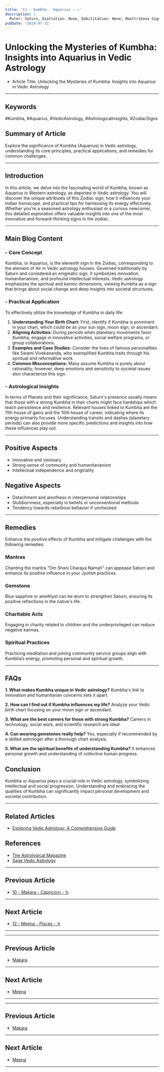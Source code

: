 ```yaml
---
title: '11 - Kumbha - Aquarius - ♒️'
description: |
  Ruler: Saturn, Exaltation: None, Debilitation: None, Mooltrikona Sign: Saturn, Direction: West, Color: Blue, Gemstone: Blue Sapphire, Lucky Number: 4, Deity: Shani, Guna: Tamas, Tattva: Air, Friends: Gemini and Libra, Enemies: Cancer and Virgo, Neutral: Capricorn and Sagittarius, Temperament: Progressive, original, independent, Strengths: Intellectual, humanitarian, innovative, Weaknesses: Runs from emotional expression, temperamental, Body Parts: Ankles and circulatory system, Diseases: Circulatory issues, ankle problems
pubDate: '2024-07-31'
---
```


# Unlocking the Mysteries of Kumbha: Insights into Aquarius in Vedic Astrology

- Article Title: Unlocking the Mysteries of Kumbha: Insights into Aquarius in Vedic Astrology

---

## Keywords 
#Kumbha, #Aquarius, #VedicAstrology, #AstrologicalInsights, #ZodiacSigns

## Summary of Article
Explore the significance of Kumbha (Aquarius) in Vedic astrology, understanding its core principles, practical applications, and remedies for common challenges.

---

## Introduction
In this article, we delve into the fascinating world of Kumbha, known as Aquarius in Western astrology, as depicted in Vedic astrology. You will discover the unique attributes of this Zodiac sign, how it influences your Indian horoscope, and practical tips for harnessing its energy effectively. Whether you're a seasoned astrology enthusiast or a curious newcomer, this detailed exploration offers valuable insights into one of the most innovative and forward-thinking signs in the zodiac.

---

## Main Blog Content

### - Core Concept
Kumbha, or Aquarius, is the eleventh sign in the Zodiac, corresponding to the element of Air in Vedic astrology houses. Governed traditionally by Saturn and considered an enigmatic sign, it symbolizes innovation, humanitarianism, and profound intellectual interests. Vedic astrology emphasizes the spiritual and karmic dimensions, viewing Kumbha as a sign that brings about social change and deep insights into societal structures.

### - Practical Application
To effectively utilize the knowledge of Kumbha in daily life:

1. **Understanding Your Birth Chart:** First, identify if Kumbha is prominent in your chart, which could be as your sun sign, moon sign, or ascendant.
2. **Aligning Activities:** During periods when planetary movements favor Kumbha, engage in innovative activities, social welfare programs, or group collaborations.
3. **Examples and Case Studies:** Consider the lives of famous personalities like Swami Vivekananda, who exemplified Kumbha traits through his spiritual and reformative work.
4. **Common Misconceptions:** Many assume Kumbha is purely about rationality; however, deep emotions and sensitivity to societal issues also characterize this sign.

### - Astrological Insights
In terms of Planets and their significance, Saturn's presence usually means that those with a strong Kumbha in their charts might face hardships which teach persistence and resilience. Relevant houses linked to Kumbha are the 11th house of gains and the 10th house of career, indicating where its energy primarily focuses. Understanding transits and dashas (planetary periods) can also provide more specific predictions and insights into how these influences play out.

---

## Positive Aspects 
- Innovative and visionary
- Strong sense of community and humanitarianism
- Intellectual independence and originality

## Negative Aspects 
- Detachment and aloofness in interpersonal relationships
- Stubbornness, especially in beliefs or unconventional methods
- Tendency towards rebellious behavior if unchecked

---

## Remedies
Enhance the positive effects of Kumbha and mitigate challenges with the following remedies:

### Mantras
Chanting the mantra "Om Shani Charaya Namah" can appease Saturn and enhance its positive influence in your Jyotish practices.

### Gemstone
Blue sapphire or amethyst can be worn to strengthen Saturn, ensuring its positive reflections in the native's life.

### Charitable Acts
Engaging in charity related to children and the underprivileged can reduce negative karmas.

### Spiritual Practices
Practicing meditation and joining community service groups align with Kumbha’s energy, promoting personal and spiritual growth.

---

## FAQs
**1. What makes Kumbha unique in Vedic astrology?**
   Kumbha's link to innovation and humanitarian concerns sets it apart.

**2. How can I find out if Kumbha influences my life?**
   Analyze your Vedic birth chart focusing on your moon sign or ascendant.

**3. What are the best careers for those with strong Kumbha?**
   Careers in technology, social work, and scientific research are ideal.

**4. Can wearing gemstones really help?**
   Yes, especially if recommended by a skilled astrologer after a thorough chart analysis.

**5. What are the spiritual benefits of understanding Kumbha?**
   It enhances personal growth and understanding of collective human progress.

## Conclusion
Kumbha or Aquarius plays a crucial role in Vedic astrology, symbolizing intellectual and social progression. Understanding and embracing the qualities of Kumbha can significantly impact personal development and societal contribution.

---

## Related Articles
- [Exploring Vedic Astrology: A Comprehensive Guide](link)

## References
- [The Astrological Magazine](https://www.vedic-astrology.com/)
- [Sage Vedic Astrology](https://www.sagevedicastrology.com/) 

---

## Previous Article
- [10 - Makara - Capricorn - ♑️](/blogs-md/01_Rasi/0110_Makara.mdx)

---

## Next Article
- [12 - Meena - Pisces - ♓️](/blogs-md/01_Rasi/0112_Meena.mdx)

---
---

## Previous Article
- [Makara](0110_Makara.mdx)

---

## Next Article
- [Meena](0112_Meena.mdx)

---
---

## Previous Article
- [Makara](0110_Makara.mdx)

---

## Next Article
- [Meena](0112_Meena.mdx)

---
